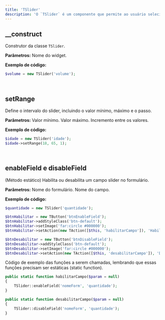 ```yaml
---
title: 'TSlider'
description: 'O `TSlider` é um componente que permite ao usuário selecionar um valor dentro de um intervalo deslizante (derivado da classe `TField`).'
---
```


## __construct
Construtor da classe `TSlider`.

**Parâmetros:**
<ResponseField name="$name" type="mixed" required>Nome do widget.</ResponseField>

**Exemplo de código:**
```php
$volume = new TSlider('volume');
```

<br/>

## setRange
Define o intervalo do slider, incluindo o valor mínimo, máximo e o passo.

**Parâmetros:**
<ResponseField name="$min" type="mixed" required>Valor mínimo.</ResponseField>
<ResponseField name="$max" type="mixed" required>Valor máximo.</ResponseField>
<ResponseField name="$step" type="mixed" required>Incremento entre os valores.</ResponseField>

**Exemplo de código:**
```php
$idade = new TSlider('idade');
$idade->setRange(18, 65, 1);
```

<br/>

## enableField e disableField
(Método estático) Habilita ou desabilita um campo slider no formulário.

**Parâmetros:**
<ResponseField name="$form_name" type="mixed" required>Nome do formulário.</ResponseField>
<ResponseField name="$field" type="mixed" required>Nome do campo.</ResponseField>

**Exemplo de código:**
```php
$quantidade = new TSlider('quantidade');

$btnHabilitar = new TButton('btnEnableField');
$btnHabilitar->addStyleClass('btn-default');
$btnHabilitar->setImage('far:circle #000000');
$btnHabilitar->setAction(new TAction([$this, 'habilitarCampo']), 'Habilitar Slider');

$btnDesabilitar = new TButton('btnDisableField');
$btnDesabilitar->addStyleClass('btn-default');
$btnDesabilitar->setImage('far:circle #000000');
$btnDesabilitar->setAction(new TAction([$this, 'desabilitarCampo']), 'Desabilitar Slider');
```
Código de exemplo das funções a serem chamadas, lembrando que essas funções precisam ser estáticas (static function).

```php
public static function habilitarCampo($param = null)
{
    TSlider::enableField('nomeForm', 'quantidade');
}

public static function desabilitarCampo($param = null)
{
    TSlider::disableField('nomeForm', 'quantidade');
}
```